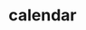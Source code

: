 # calendar


<ul className="grid grid-cols-1 md:grid-cols-2 lg:grid-cols-3 xl:grid-cols-4 gap-4 -ml-6">
<ReferenceCard
    title="Dividend"
    description="Upcoming and Historical Dividend Calendar"
    url="/platform/reference/equity/calendar/dividend"
    chevron={false}
/>
<ReferenceCard
    title="Earnings"
    description="Upcoming and Historical earnings calendar"
    url="/platform/reference/equity/calendar/earnings"
    chevron={false}
/>
<ReferenceCard
    title="Ipo"
    description="Upcoming and Historical IPO Calendar"
    url="/platform/reference/equity/calendar/ipo"
    chevron={false}
/>
<ReferenceCard
    title="Split"
    description="Calendar Splits"
    url="/platform/reference/equity/calendar/split"
    chevron={false}
/>
</ul>
